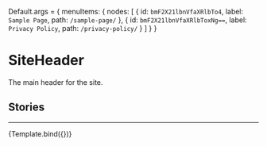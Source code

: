 
<Meta
  title="Organisms/SiteHeader"
  component={SiteHeader}
/>


Default.args = {
  menuItems: {
    nodes: [
      {
        id: `bmF2X21lbnVfaXRlbTo4`,
        label: `Sample Page`,
        path: `/sample-page/`
      },
      {
        id: `bmF2X21lbnVfaXRlbToxNg==`,
        label: `Privacy Policy`,
        path: `/privacy-policy/`
      }
    ]
  }
}

# SiteHeader

The main header for the site.

<ArgsTable of={SiteHeader} />

## Stories
---

<Canvas>
  <Story name="Default" args={Default.args}>
    {Template.bind({})}
  </Story>
</Canvas>
